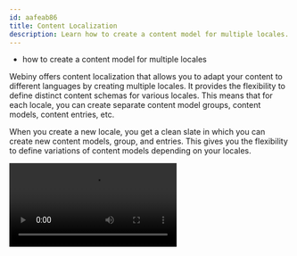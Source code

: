 ```yaml
---
id: aafeab86
title: Content Localization
description: Learn how to create a content model for multiple locales.
---
```



<Alert type="success" title="WHAT YOU'LL LEARN">

- how to create a content model for multiple locales

</Alert>

Webiny offers content localization that allows you to adapt your content to different languages by creating multiple locales.
It provides the flexibility to define distinct content schemas for various locales. This means that for each locale, you can create separate content model groups, content models, content entries, etc.

When you create a new locale, you get a clean slate in which you can create new content models, group, and entries. This gives you the flexibility to define variations of content models depending on your locales.

<Video src={contentLocalization} controls={true} />

In this tutorial, we will learn how to create a content model for multiple locales.
We will do this in 4 steps:

- Step 1: Create and select a new locale.
- Step 2: Create a content model group in the new locale.
- Step 3: Clone a content model into the new locale.
- Step 4: Create a content entry in the new locale.

## Prerequisites

To follow this tutorial, you need the **Product** content model to clone it.
If you don't have the **Product** content model, please follow the [Create Content Model](/docs/{version}/user-guides/headless-cms/essentials/create-content-model) tutorial to create it.

## Step 1: Create and Select a New Locale

We will create a new locale for the **Italic** language.

1. From the **Side Menu**, Click **Settings** > **LANGUAGES** > **Locales**.
2. Click **+ NEW LOCALE**.

   ✔️ The **New locale** section opens.

3. In the **Code** dropdown, type **it**.
4. In the available options in the dropdown, click **it-IT**.
5. Click **SAVE LOCALE**.
6. Click on the **LOCALE** dropdown in the header section and select **it-IT** to switch to the Italian locale.

## Step 2: Create a Content Model Group in the New Locale

If you are not familiar with how to create a content model group, please follow the [Create Content Model Group](/docs/{version}/user-guides/headless-cms/essentials/create-content-model-group) tutorial.

1. Create a content model group with the following attributes in the **it-IT** locale:

   | Attribute   | Value                               |
   | :---------- | :---------------------------------- |
   | Name        | **Commercio Elettronico**           |
   | Group icon  | 🛒                                  |
   | Description | **Gruppo di modelli di e-commerce** |

## Step 3: Clone a Content Model into the New Locale

There are a couple of ways to create a content model in a locale. You can either [create a content model](/docs/{version}/user-guides/headless-cms/essentials/create-content-model) from scratch, or you can clone it from another locale. In this step, we will clone the **Product** content model from the **en-US** locale into the **it-IT** locale. We will update the clone content model's attributes with the following values:

| Attribute   | Values                                     |
| :---------- | :----------------------------------------- |
| Name        | **Prodotto**                               |
| Group       | **Commercio Elettronico**                  |
| Description | **Modello di contenuto del prodotto demo** |

1. Click on the **LOCALE** dropdown in the header section and select **en-US**.

2. From the **Side Menu**, Click **Headless CMS** > **Models**.

3. Hover on the **Product** content model.

4. Click the **CLONE CONTENT MODEL** icon.

   ✔️ The **Clone Content Model** screen opens.

5. In the **Content model locale** dropdown, click **it-IT**.

6. In the **Name** textbox, update the text to **Prodotto**.

7. In the **Content model group** dropdown, click **Commercio Elettronico**.

8. In the **Description** textbox, update the text to **Modello di contenuto del prodotto demo**.

9. Click **+ CLONE**.

10. Update the labels of the fields of the **Prodotto** content model with the following values:

    | Old Label   | New Label       |
    | :---------- | :-------------- |
    | Name        | **Nome**        |
    | Description | **Descrizione** |
    | Price       | **Prezzo**      |

## Step 4: Create a Content Entry in the New Locale

If you are not familiar with how to create a content entry, please follow the [Create Content Entry](/docs/{version}/user-guides/headless-cms/essentials/create-content-entry) tutorial.

1. Add a content entry in the **Prodotto** content model with the following attributes:

   | Attribute   | Values                                                                                                                                                                  |
   | :---------- | :---------------------------------------------------------------------------------------------------------------------------------------------------------------------- |
   | Nome        | **Allegra K Abito Shift Abito Shift Donna**                                                                                                                             |
   | Descrizione | **Girocollo increspato, manica del braccialetto, polsini elastici, chiusura a bottone posteriore, foro della serratura posteriore, completamente foderato, mini abito** |
   | Prezzo      | **55**                                                                                                                                                                  |
